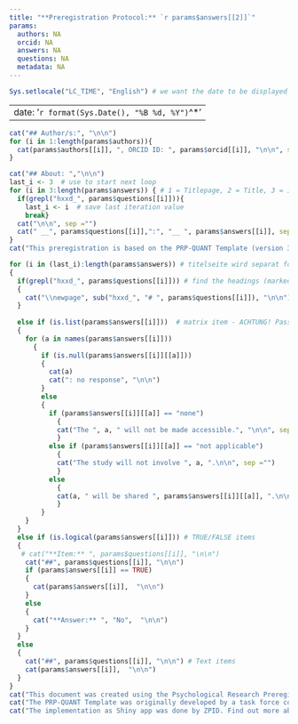 ```yaml
---
title: "**Preregistration Protocol:** `r params$answers[[2]]`"
params:
  authors: NA
  orcid: NA
  answers: NA
  questions: NA
  metadata: NA
---
```

````r
Sys.setlocale("LC_TIME", "English") # we want the date to be displayed in English
```` 

---
date: '`r format(Sys.Date(), "%B %d, %Y")`^*'
---
\footnotetext{* This is not an official timestamp. The timestamp will be assigned upon submission to PsychArchives.}

````r
cat("## Author/s:", "\n\n")
for (i in 1:length(params$authors)){
  cat(params$authors[[i]], ", ORCID ID: ", params$orcid[[i]], "\n\n", sep ="")
}
````

````r

cat("## About: ","\n\n")
last_i <- 3  # use to start next loop 
for (i in 3:length(params$answers)) { # 1 = Titlepage, 2 = Title, 3 = item to be printed
  if(grepl("hxxd_", params$questions[[i]])){
    last_i <- i  # save last iteration value
    break}
  cat("\n\n", sep ="")
  cat(" __", params$questions[[i]],":", "__ ", params$answers[[i]], sep ="")
}
cat("This preregistration is based on the PRP-QUANT Template (version 3).", "\n\n", sep ="")

````

\newpage

````r

for (i in (last_i):length(params$answers)) # titelseite wird separat formatiert, danach loop durch alle items
{
  if(grepl("hxxd_", params$questions[[i]])) # find the headings (marked wit "hxxd_")
  {
    cat("\\newpage", sub("hxxd_", "# ", params$questions[[i]]), "\n\n") #start new page before each heading
  }
  
  else if (is.list(params$answers[[i]]))  # matrix item - ACHTUNG! Passt nur auf dieses eine Matrix Item 
  {
    for (a in names(params$answers[[i]])) 
      {
        if (is.null(params$answers[[i]][[a]]))
        {
          cat(a)
          cat(": no response", "\n\n")
        }
        else
        {
          if (params$answers[[i]][[a]] == "none") 
            {
            cat("The ", a, " will not be made accessible.", "\n\n", sep ="")
            }
          else if (params$answers[[i]][[a]] == "not applicable")
            {
            cat("The study will not involve ", a, ".\n\n", sep ="") 
            }
          else 
            {
            cat(a, " will be shared ", params$answers[[i]][[a]], ".\n\n", sep ="")
            }
        }
    }
  }
  else if (is.logical(params$answers[[i]])) # TRUE/FALSE items
  {
   # cat("**Item:** ", params$questions[[i]], "\n\n")
    cat("##", params$questions[[i]], "\n\n")
    if (params$answers[[i]] == TRUE)
    {
      cat(params$answers[[i]],  "\n\n")
    }
    else
    {
      cat("**Answer:** ", "No",  "\n\n")
    }
  }
  else
  {
    cat("##", params$questions[[i]], "\n\n") # Text items
    cat(params$answers[[i]],  "\n\n")
  }
}
cat("This document was created using the Psychological Research Preregistration-Quantitative (aka PRP-QUANT) Template, version 3 (available at https://www.psycharchives.org/).", "\n\n", sep ="")
cat("The PRP-QUANT Template was originally developed by a task force composed of members of the American Psychological Association (APA), the British Psychological Society (BPS), the German Psychological Society (DGPs), the Center for Open Science (COS), and the Leibniz Institute for Psychology (ZPID). This work is licensed under the CC BY 4.0 license. Thus, you are free to share and adapt the content, given that you attribute the source and indicate if changes were made.At the annual meeting of the Society for Psychological Science (SIPS), version 3 was developed by a group of members in a hackathon in Padova, Italy in 2023.", "\n\n", sep ="")
cat("The implementation as Shiny app was done by ZPID. Find out more about ZPID and our preregistration service PreReg by visiting https://leibniz-psychology.org/ and http://prereg-psych.org/, respectively. To receive a timestamp and a citable DOI, submit your preregistration protocol as a PDF to PsychArchives via https://pasa.psycharchives.org/.", "\n\n", sep ="")
````


